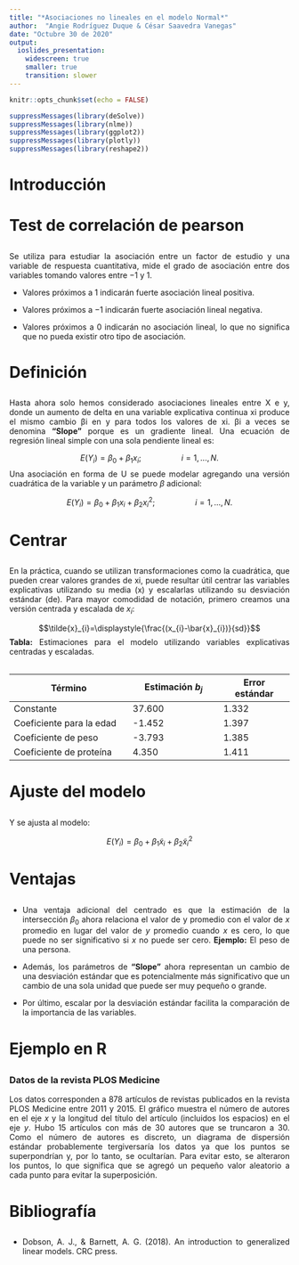 ```yaml
---
title: "*Asociaciones no lineales en el modelo Normal*"
author:  "Angie Rodríguez Duque & César Saavedra Vanegas"
date: "Octubre 30 de 2020"
output:
  ioslides_presentation:
    widescreen: true 
    smaller: true 
    transition: slower
---
```


```r
knitr::opts_chunk$set(echo = FALSE)
```


```r
suppressMessages(library(deSolve))
suppressMessages(library(nlme))
suppressMessages(library(ggplot2))
suppressMessages(library(plotly))
suppressMessages(library(reshape2))

```


# Introducción
##


# Test de correlación de pearson
##
<div style="text-align: justify">

Se utiliza para estudiar la asociación entre un factor de estudio y una variable de respuesta cuantitativa, mide el grado de asociación entre dos variables tomando valores entre $-1$ y $1$.

+ Valores próximos a $1$ indicarán fuerte asociación lineal positiva.

+ Valores próxi­mos a $-1$ indicarán fuerte asociación lineal negativa.

+ Valores próximos a $0$ indicarán no asociación lineal, lo que no significa que no pueda existir otro tipo de asociación.

<div/>


# Definición
##
<div style="text-align: justify">

Hasta ahora solo hemos considerado asociaciones lineales entre X e y, donde un aumento de delta en una variable explicativa continua xi produce el mismo cambio βi en y para todos los valores de xi. βi a veces se denomina **"Slope"** porque es un gradiente lineal. Una ecuación de regresión lineal simple con una sola pendiente lineal es:

$$E(Y_{i})=\beta_{0}+\beta_{1}x_{i}; \hspace{2cm} i=1,...,N. $$
Una asociación en forma de U se puede modelar agregando una versión cuadrática de la variable y un parámetro $\beta$ adicional:

$$E(Y_{i})=\beta_{0}+\beta_{1}x_{i}+\beta_{2}x^{2}_{i}; \hspace{2cm} i=1,...,N. $$

<div/>

# Centrar
##
<div style="text-align: justify">

En la práctica, cuando se utilizan transformaciones como la cuadrática, que pueden crear valores grandes de xi, puede resultar útil centrar las variables explicativas utilizando su media (x) y escalarlas utilizando su desviación estándar (de). Para mayor comodidad de notación, primero creamos una versión centrada y escalada de $x_i$:

$$\tilde{x}_{i}=\displaystyle{\frac{(x_{i}-\bar{x}_{i})}{sd}}$$
**Tabla:** Estimaciones para el modelo utilizando variables explicativas centradas y escaladas.
<table>
|          Término         	| Estimación $b_{j}$ 	| Error estándar 	|
| ------------------------	|  ------------------	|  --------------	|
| Constante                	|             37.600 	|          1.332 	|
| Coeficiente para la edad 	|             -1.452 	|          1.397 	|
| Coeficiente de peso      	|             -3.793 	|          1.385 	|
| Coeficiente de proteína  	|             4.350  	|          1.411 	|


<div/>

# Ajuste del modelo
##
<div style="text-align: justify">

Y se ajusta al modelo:

$$E(Y_{i})=\beta_{0}+\beta_{1}\tilde{x}_{i}+\beta_{2}\tilde{x}^{2}_{i}$$
<div/>

# Ventajas
##
<div style="text-align: justify">

* Una ventaja adicional del centrado es que la estimación de la intersección $\beta_{0}$ ahora relaciona el valor de y promedio con el valor de $x$ promedio en lugar del valor de $y$ promedio cuando $x$ es cero, lo que puede no ser significativo si $x$ no puede ser cero. **Ejemplo:** El peso de una persona.

* Además, los parámetros de **"Slope"** ahora representan un cambio de una desviación estándar que es potencialmente más significativo que un cambio de una sola unidad que puede ser muy pequeño o grande.

* Por último, escalar por la desviación estándar facilita la comparación de la importancia de las variables.

<div/>

# Ejemplo en R
##
<div style="text-align: justify">

### Datos de la revista PLOS Medicine

Los datos corresponden a $878$ artículos de revistas publicados en la revista PLOS Medicine entre 2011 y 2015. El gráfico muestra el número de autores en el eje $x$ y la longitud del título del artículo (incluidos los espacios) en el eje $y$. Hubo $15$ artículos con más de $30$ autores que se truncaron a $30$. Como el número de autores es discreto, un diagrama de dispersión estándar probablemente tergiversaría los datos ya que los puntos se superpondrían y, por lo tanto, se ocultarían. Para evitar esto, se alteraron los puntos, lo que significa que se agregó un pequeño valor aleatorio a cada punto para evitar la superposición.


# Bibliografía
##

* Dobson, A. J., & Barnett, A. G. (2018). An introduction to generalized linear models. CRC press.

